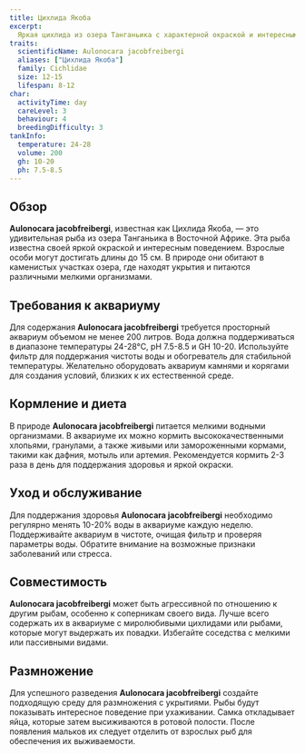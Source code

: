 ```yaml
---
title: Цихлида Якоба
excerpt:
  Яркая цихлида из озера Танганьика с характерной окраской и интересным поведением. Подходит для опытных аквариумистов.
traits:
  scientificName: Aulonocara jacobfreibergi
  aliases: ["Цихлида Якоба"]
  family: Cichlidae
  size: 12-15
  lifespan: 8-12
char:
  activityTime: day
  careLevel: 3
  behaviour: 4
  breedingDifficulty: 3
tankInfo:
  temperature: 24-28
  volume: 200
  gh: 10-20
  ph: 7.5-8.5
---
```


## Обзор

**Aulonocara jacobfreibergi**, известная как Цихлида Якоба, — это удивительная рыба из озера Танганьика в Восточной
Африке. Эта рыба известна своей яркой окраской и интересным поведением. Взрослые особи могут достигать длины до 15 см. В
природе они обитают в каменистых участках озера, где находят укрытия и питаются различными мелкими организмами.

## Требования к аквариуму

Для содержания **Aulonocara jacobfreibergi** требуется просторный аквариум объемом не менее 200 литров. Вода должна
поддерживаться в диапазоне температуры 24-28°C, pH 7.5-8.5 и GH 10-20. Используйте фильтр для поддержания чистоты воды и
обогреватель для стабильной температуры. Желательно оборудовать аквариум камнями и корягами для создания условий,
близких к их естественной среде.

## Кормление и диета

В природе **Aulonocara jacobfreibergi** питается мелкими водными организмами. В аквариуме их можно кормить
высококачественными хлопьями, гранулами, а также живыми или замороженными кормами, такими как дафния, мотыль или
артемия. Рекомендуется кормить 2-3 раза в день для поддержания здоровья и яркой окраски.

## Уход и обслуживание

Для поддержания здоровья **Aulonocara jacobfreibergi** необходимо регулярно менять 10-20% воды в аквариуме каждую
неделю. Поддерживайте аквариум в чистоте, очищая фильтр и проверяя параметры воды. Обратите внимание на возможные
признаки заболеваний или стресса.

## Совместимость

**Aulonocara jacobfreibergi** может быть агрессивной по отношению к другим рыбам, особенно к соперникам своего вида.
Лучше всего содержать их в аквариуме с миролюбивыми цихлидами или рыбами, которые могут выдержать их повадки. Избегайте
соседства с мелкими или пассивными видами.

## Размножение

Для успешного разведения **Aulonocara jacobfreibergi** создайте подходящую среду для размножения с укрытиями. Рыбы будут
показывать интересное поведение при ухаживании. Самка откладывает яйца, которые затем высиживаются в ротовой полости.
После появления мальков их следует отделить от взрослых рыб для обеспечения их выживаемости.
